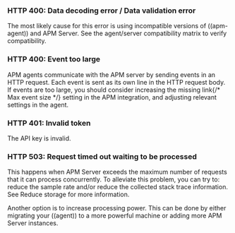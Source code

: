 
<div id="bad-request"></div>

### HTTP 400: Data decoding error / Data validation error

The most likely cause for this error is using incompatible versions of ((apm-agent)) and APM Server.
See the <DocLink id="serverlessObservabilityApmAgentCompatibility">agent/server compatibility matrix</DocLink> to verify compatibility.

<div id="event-too-large"></div>

### HTTP 400: Event too large

APM agents communicate with the APM server by sending events in an HTTP request. Each event is sent as its own line in the HTTP request body. If events are too large, you should consider increasing the <DocBadge><DocIcon size="s" type="unlink" title="missing link"/> missing link</DocBadge>{/*  <DocLink id="enApmGuideConfigurationProcess" section="max-event-size">Max event size</DocLink> */}
setting in the APM integration, and adjusting relevant settings in the agent.

<div id="unauthorized"></div>

### HTTP 401: Invalid token

The API key is invalid.

<div id="request-timed-out"></div>

### HTTP 503: Request timed out waiting to be processed

This happens when APM Server exceeds the maximum number of requests that it can process concurrently.
To alleviate this problem, you can try to: reduce the sample rate and/or reduce the collected stack trace information.
See <DocLink id="serverlessObservabilityApmReduceStorage">Reduce storage</DocLink> for more information.

Another option is to increase processing power.
This can be done by either migrating your ((agent)) to a more powerful machine
or adding more APM Server instances.